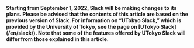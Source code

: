<strong class="box">
  Starting from September 1, 2022, Slack will be making changes to its plans. Please be advised that the contents of this article are based on the previous version of Slack.
</strong>
<strong class="box">
  For information on “UTokyo Slack,” which is provided by the University of Tokyo, see the page on [UTokyo Slack](/en/slack/). Note that some of the features offered by UTokyo Slack will differ from those explained in this article.
</strong>
